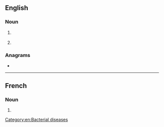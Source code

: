 ==English==

===Noun===
{{en-noun}}

# {{lb|en|disease}} {{initialism of|en|lymphogranuloma venereum}}
# {{initialism of|en|{{w|Large goods vehicle}}}}

===Anagrams===
* {{anagrams|en|a=glv|Gvl.}}

[[Category:en:Bacterial diseases]]

----

==French==

===Noun===
{{head|fr|noun}}

# {{init of|fr|[[ligne]] à [[grand]]e [[vitesse]]}}